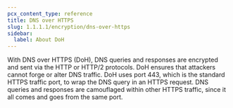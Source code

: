 ```yaml
---
pcx_content_type: reference
title: DNS over HTTPS
slug: 1.1.1.1/encryption/dns-over-https
sidebar:
  label: About DoH
---
```



With DNS over HTTPS (DoH), DNS queries and responses are encrypted and sent via the HTTP or HTTP/2 protocols. DoH ensures that attackers cannot forge or alter DNS traffic. DoH uses port 443, which is the standard HTTPS traffic port, to wrap the DNS query in an HTTPS request. DNS queries and responses are camouflaged within other HTTPS traffic, since it all comes and goes from the same port.

<DirectoryListing />
